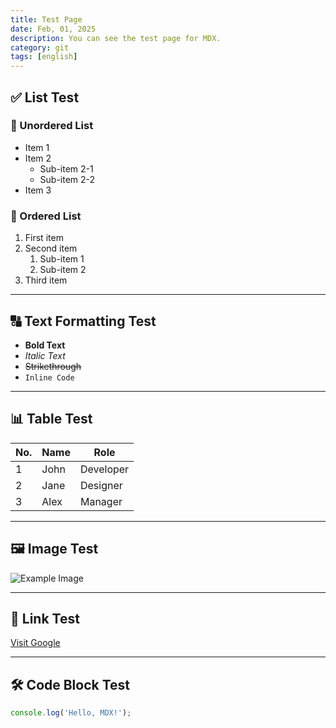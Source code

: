 ```yaml
---
title: Test Page
date: Feb, 01, 2025
description: You can see the test page for MDX.
category: git
tags: [english]
---
```


## ✅ List Test

### 🔹 Unordered List

- Item 1
- Item 2
  - Sub-item 2-1
  - Sub-item 2-2
- Item 3

### 🔢 Ordered List

1. First item
2. Second item
   1. Sub-item 1
   2. Sub-item 2
3. Third item

---

## 🔠 Text Formatting Test

- **Bold Text**
- _Italic Text_
- ~~Strikethrough~~
- `Inline Code`

---

## 📊 Table Test

| No. | Name | Role      |
| --- | ---- | --------- |
| 1   | John | Developer |
| 2   | Jane | Designer  |
| 3   | Alex | Manager   |

---

## 🖼 Image Test

![Example Image](https://via.placeholder.com/600x300)

---

## 🔗 Link Test

[Visit Google](https://www.google.com)

---

## 🛠 Code Block Test

```js
console.log('Hello, MDX!');
```
